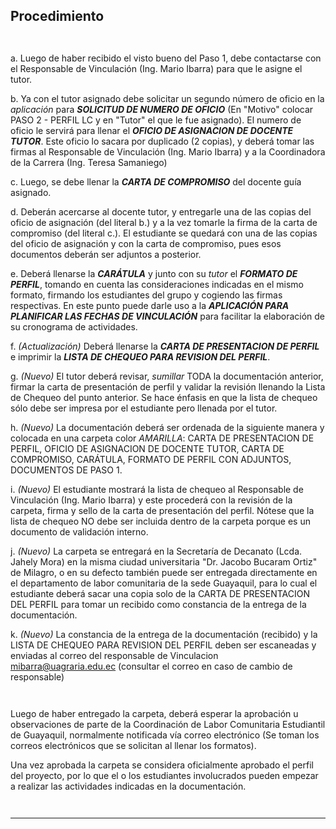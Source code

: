 ## Procedimiento
~~~
 
~~~
a. Luego de haber recibido el visto bueno del Paso 1, debe contactarse con el Responsable de Vinculación (Ing. Mario Ibarra) para que le asigne el tutor.

b. Ya con el tutor asignado debe solicitar un segundo número de oficio en la *aplicación* para ***SOLICITUD DE NUMERO DE OFICIO*** (En "Motivo" colocar PASO 2 - PERFIL LC y en "Tutor" el que le fue asignado). El numero de oficio le servirá para llenar el ***OFICIO DE ASIGNACION DE DOCENTE TUTOR***. Este oficio lo sacara por duplicado (2 copias), y deberá tomar las firmas al Responsable de Vinculación (Ing. Mario Ibarra) y a la Coordinadora de la Carrera (Ing. Teresa Samaniego)

c. Luego, se debe llenar la ***CARTA DE COMPROMISO*** del docente guía asignado.

d. Deberán acercarse al docente tutor, y entregarle una de las copias del oficio de asignación (del literal b.) y a la vez tomarle la firma de la carta de compromiso (del literal c.). El estudiante se quedará con una de las copias del oficio de asignación y con la carta de compromiso, pues esos documentos deberán ser adjuntos a posterior.

e. Deberá llenarse la ***CARÁTULA*** y junto con su *tutor* el ***FORMATO DE PERFIL***, tomando en cuenta las consideraciones indicadas en el mismo formato, firmando los estudiantes del grupo y cogiendo las firmas respectivas. En este punto puede darle uso a la ***APLICACIÓN PARA PLANIFICAR LAS FECHAS DE VINCULACIÓN*** para facilitar la elaboración de su cronograma de actividades.

f. *(Actualización)* Deberá llenarse la ***CARTA DE PRESENTACION DE PERFIL*** e imprimir la ***LISTA DE CHEQUEO PARA REVISION DEL PERFIL***.

g. *(Nuevo)* El tutor deberá revisar, *sumillar* TODA la documentación anterior, firmar la carta de presentación de perfil y validar la revisión llenando la Lista de Chequeo del punto anterior.
Se hace énfasis en que la lista de chequeo sólo debe ser impresa por el estudiante pero llenada por el tutor.

h. *(Nuevo)* La documentación deberá ser ordenada de la siguiente manera y colocada en una carpeta color *AMARILLA*: CARTA DE PRESENTACION DE PERFIL, OFICIO DE ASIGNACION DE DOCENTE TUTOR, CARTA DE COMPROMISO, CARÁTULA, FORMATO DE PERFIL CON ADJUNTOS, DOCUMENTOS DE PASO 1. 

i. *(Nuevo)* El estudiante mostrará la lista de chequeo al Responsable de Vinculación (Ing. Mario Ibarra) y este procederá con la revisión de la carpeta, firma y sello de la carta de presentación del perfil.
Nótese que la lista de chequeo NO debe ser incluida dentro de la carpeta porque es un documento de validación interno.

j. *(Nuevo)* La carpeta se entregará en la Secretaría de Decanato (Lcda. Jahely Mora) en la misma ciudad universitaria "Dr. Jacobo Bucaram Ortiz" de Milagro, o en su defecto también puede ser entregada directamente en el departamento de labor comunitaria de la sede Guayaquil, para lo cual el estudiante deberá sacar una copia solo de la CARTA DE PRESENTACION DEL PERFIL para tomar un recibido como constancia de la entrega de la documentación.

k. *(Nuevo)* La constancia de la entrega de la documentación (recibido) y la LISTA DE CHEQUEO PARA REVISION DEL PERFIL deben ser escaneadas y enviadas al correo del responsable de Vinculacion mibarra@uagraria.edu.ec (consultar el correo en caso de cambio de responsable)
~~~
 
~~~

Luego de haber entregado la carpeta, deberá esperar la aprobación u observaciones de parte de la Coordinación de Labor Comunitaria Estudiantil de Guayaquil, normalmente notificada vía correo electrónico (Se toman los correos electrónicos que se solicitan al llenar los formatos).

Una vez aprobada la carpeta se considera oficialmente aprobado el perfil del proyecto, por lo que el o los estudiantes involucrados pueden empezar a realizar las actividades indicadas en la documentación.
~~~
 
~~~
---